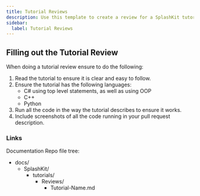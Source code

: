 ```yaml
---
title: Tutorial Reviews
description: Use this template to create a review for a SplashKit tutorial.
sidebar:
  label: Tutorial Reviews
---
```



## Filling out the Tutorial Review

When doing a tutorial review ensure to do the following:

<Steps>

1. Read the tutorial to ensure it is clear and easy to follow.
2. Ensure the tutorial has the following languages:
   - C# using top level statements, as well as using OOP
   - C++
   - Python
3. Run all the code in the way the tutorial describes to ensure it works.
4. Include screenshots of all the code running in your pull request description.

</Steps>

### Links

Documentation Repo file tree:

<FileTree>

- docs/
  - SplashKit/
    - tutorials/
      - Reviews/
        - Tutorial-Name.md

</FileTree>

<LinkCard
  title="Documentation Repo"
  description="The repository for the SplashKit Tutorial review files."
  href="https://github.com/thoth-tech/documentation"
/>
<LinkCard
  title="How to Create a Pull Request"
  description="The guide on how to create a pull request."
  href="/products/splashkit/splashkit-website/onboarding/03-pull-request"
/>
<LinkCard
  title="Pull Request Template"
  description="The template for creating a pull request."
  href="/products/splashkit/splashkit-website/onboarding/04-pull-request-template"
/>
<LinkCard
  title="Peer Review Guide"
  description="The guide on how to do a peer review within the SplashKit Team."
  href="/products/splashkit/splashkit-website/onboarding/05-peer-review"
/>

